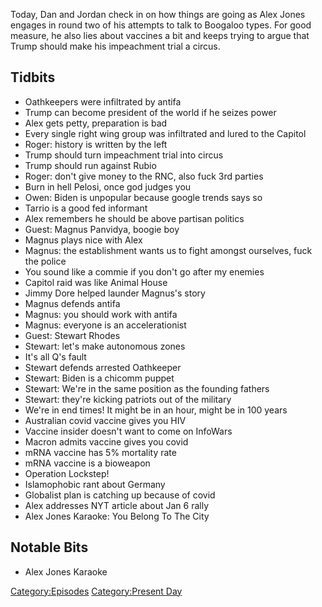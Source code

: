 {{DEFAULTSORT:
    #_EPISODE_0526:January 28-31, 2021
}}{{Episode
    | title             = January 28-31, 2021
    | caption           = [https://knowledgefight.libsyn.com/526-january-28-31-2021 Listen to this episode on Libsyn]
    | episodeNumber     = 526
    | length            = 02:00:49
    | airDate           = February 1, 2021
    | coverageStartDate = January 28, 2021
    | coverageEndDate   = January 31, 2021
    | episodeType       = [[:Category:Present Day|Present Day]]
    | appearance        = [[Roger Stone]], [[Marco Rubio]], [[Owen Shroyer]], [[Enrique Tarrio]], [[Magnus Panvidya]], [[Jimmy Dore]], [[Stewart Rhodes]], [[Emmanuel Macron]]
    | oocDrop           = Burn in hell, Nietzsche and Biden!
    | previousEpisode   = [[525: January 27, 2021]]
    | nextEpisode       = [[527: February 4, 2021]]
}}

{{Stub}}

Today, Dan and Jordan check in on how things are going as Alex Jones engages in round two of his attempts to talk to Boogaloo types. For good measure, he also lies about vaccines a bit and keeps trying to argue that Trump should make his impeachment trial a circus.

==Tidbits==

*Oathkeepers were infiltrated by antifa
*Trump can become president of the world if he seizes power
*Alex gets petty, preparation is bad
*Every single right wing group was infiltrated and lured to the Capitol
*Roger: history is written by the left
*Trump should turn impeachment trial into circus
*Trump should run against Rubio
*Roger: don't give money to the RNC, also fuck 3rd parties
*Burn in hell Pelosi, once god judges you
*Owen: Biden is unpopular because google trends says so
*Tarrio is a good fed informant
*Alex remembers he should be above partisan politics
*Guest: Magnus Panvidya, boogie boy
*Magnus plays nice with Alex
*Magnus: the establishment wants us to fight amongst ourselves, fuck the police
*You sound like a commie if you don't go after my enemies
*Capitol raid was like Animal House
*Jimmy Dore helped launder Magnus's story
*Magnus defends antifa
*Magnus: you should work with antifa
*Magnus: everyone is an accelerationist
*Guest: Stewart Rhodes
*Stewart: let's make autonomous zones
*It's all Q's fault
*Stewart defends arrested Oathkeeper
*Stewart: Biden is a chicomm puppet
*Stewart: We're in the same position as the founding fathers
*Stewart: they're kicking patriots out of the military
*We're in end times! It might be in an hour, might be in 100 years
*Australian covid vaccine gives you HIV
*Vaccine insider doesn't want to come on InfoWars
*Macron admits vaccine gives you covid
*mRNA vaccine has 5% mortality rate
*mRNA vaccine is a bioweapon
*Operation Lockstep!
*Islamophobic rant about Germany
*Globalist plan is catching up because of covid
*Alex addresses NYT article about Jan 6 rally
*Alex Jones Karaoke: You Belong To The City

==Notable Bits==

*Alex Jones Karaoke

[[Category:Episodes]]
[[Category:Present Day]]
